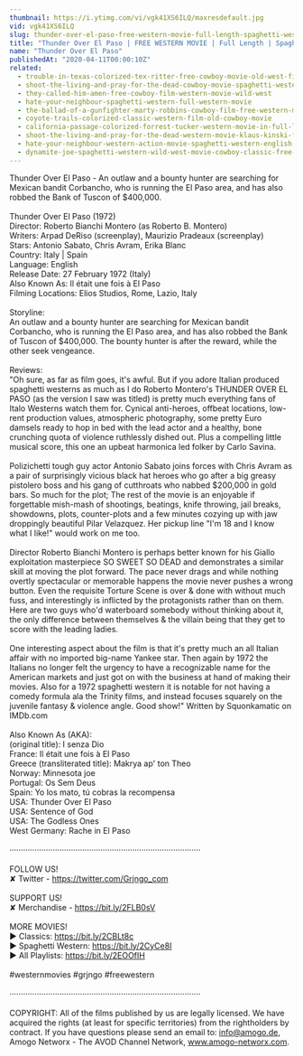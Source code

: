 ```yaml
---
thumbnail: https://i.ytimg.com/vi/vgk41XS6ILQ/maxresdefault.jpg
vid: vgk41XS6ILQ
slug: thunder-over-el-paso-free-western-movie-full-length-spaghetti-western-full-action-movie
title: "Thunder Over El Paso | FREE WESTERN MOVIE | Full Length | Spaghetti Western | Full Action Movie"
name: "Thunder Over El Paso"
publishedAt: "2020-04-11T00:00:10Z"
related:
  - trouble-in-texas-colorized-tex-ritter-free-cowboy-movie-old-west-film
  - shoot-the-living-and-pray-for-the-dead-cowboy-movie-spaghetti-western
  - they-called-him-amen-free-cowboy-film-western-movie-wild-west
  - hate-your-neighbour-spaghetti-western-full-western-movie
  - the-ballad-of-a-gunfighter-marty-robbins-cowboy-film-free-western-movie
  - coyote-trails-colorized-classic-western-film-old-cowboy-movie
  - california-passage-colorized-forrest-tucker-western-movie-in-full-length
  - shoot-the-living-and-pray-for-the-dead-western-movie-klaus-kinski-full-movie
  - hate-your-neighbour-western-action-movie-spaghetti-western-english-cowboy-film
  - dynamite-joe-spaghetti-western-wild-west-movie-cowboy-classic-free-movie-english
---
```


Thunder Over El Paso - An outlaw and a bounty hunter are searching for Mexican bandit Corbancho, who is running the El Paso area, and has also robbed the Bank of Tuscon of $400,000.<br />
<br />
Thunder Over El Paso (1972)<br />
Director: Roberto Bianchi Montero (as Roberto B. Montero)<br />
Writers: Arpad DeRiso (screenplay), Maurizio Pradeaux (screenplay) <br />
Stars: Antonio Sabato, Chris Avram, Erika Blanc <br />
Country: Italy | Spain<br />
Language: English<br />
Release Date: 27 February 1972 (Italy) <br />
Also Known As: Il était une fois à El Paso <br />
Filming Locations: Elios Studios, Rome, Lazio, Italy <br />
<br />
Storyline:<br />
An outlaw and a bounty hunter are searching for Mexican bandit Corbancho, who is running the El Paso area, and has also robbed the Bank of Tuscon of $400,000. The bounty hunter is after the reward, while the other seek vengeance.<br />
<br />
Reviews:<br />
"Oh sure, as far as film goes, it's awful. But if you adore Italian produced spaghetti westerns as much as I do Roberto Montero's THUNDER OVER EL PASO (as the version I saw was titled) is pretty much everything fans of Italo Westerns watch them for. Cynical anti-heroes, offbeat locations, low-rent production values, atmospheric photography, some pretty Euro damsels ready to hop in bed with the lead actor and a healthy, bone crunching quota of violence ruthlessly dished out. Plus a compelling little musical score, this one an upbeat harmonica led folker by Carlo Savina.<br />
<br />
Polizichetti tough guy actor Antonio Sabato joins forces with Chris Avram as a pair of surprisingly vicious black hat heroes who go after a big greasy pistolero boss and his gang of cutthroats who nabbed $200,000 in gold bars. So much for the plot; The rest of the movie is an enjoyable if forgettable mish-mash of shootings, beatings, knife throwing, jail breaks, showdowns, plots, counter-plots and a few minutes cozying up with jaw droppingly beautiful Pilar Velazquez. Her pickup line "I'm 18 and I know what I like!" would work on me too.<br />
<br />
Director Roberto Bianchi Montero is perhaps better known for his Giallo exploitation masterpiece SO SWEET SO DEAD and demonstrates a similar skill at moving the plot forward. The pace never drags and while nothing overtly spectacular or memorable happens the movie never pushes a wrong button. Even the requisite Torture Scene is over & done with without much fuss, and interestingly is inflicted by the protagonists rather than on them. Here are two guys who'd waterboard somebody without thinking about it, the only difference between themselves & the villain being that they get to score with the leading ladies.<br />
<br />
One interesting aspect about the film is that it's pretty much an all Italian affair with no imported big-name Yankee star. Then again by 1972 the Italians no longer felt the urgency to have a recognizable name for the American markets and just got on with the business at hand of making their movies. Also for a 1972 spaghetti western it is notable for not having a comedy formula ala the Trinity films, and instead focuses squarely on the juvenile fantasy & violence angle. Good show!" Written by Squonkamatic on IMDb.com<br />
<br />
Also Known As (AKA):<br />
(original title): I senza Dio<br />
France: Il était une fois à El Paso<br />
Greece (transliterated title): Makrya ap' ton Theo<br />
Norway: Minnesota joe<br />
Portugal: Os Sem Deus<br />
Spain: Yo los mato, tú cobras la recompensa<br />
USA: Thunder Over El Paso<br />
USA: Sentence of God<br />
USA: The Godless Ones<br />
West Germany: Rache in El Paso<br />
<br />
····················································································<br />
<br />
FOLLOW US!<br />
✘ Twitter - https://twitter.com/Grjngo_com<br />
<br />
SUPPORT US!<br />
✘ Merchandise - https://bit.ly/2FLB0sV<br />
<br />
MORE MOVIES! <br />
► Classics: https://bit.ly/2CBLt8c <br />
► Spaghetti Western: https://bit.ly/2CyCe8I <br />
► All Playlists: https://bit.ly/2EOOfIH <br />
<br />
#westernmovies #grjngo #freewestern<br />
<br />
····················································································<br />
<br />
COPYRIGHT: All of the films published by us are legally licensed. We have acquired the rights (at least for specific territories) from the rightholders by contract. If you have questions please send an email to: info@amogo.de, Amogo Networx - The AVOD Channel Network, www.amogo-networx.com.